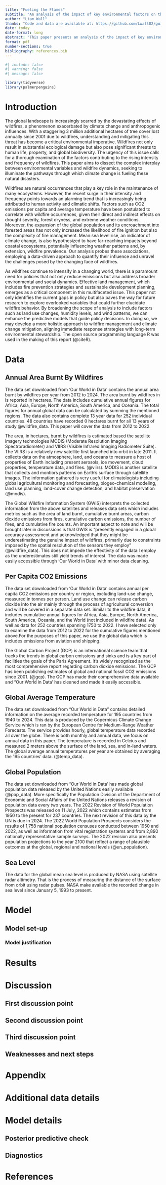 ```yaml
---
title: "Fueling the Flames"
subtitle: "An analysis of the impact of key environmental factors on the escalation and intensity of global wildfires."
author: "Liam Wall"
thanks: "Code and data are available at: https://github.com/Lwall02/guitars."
date: today
date-format: long
abstract: "This paper presents an analysis of the impact of key environmental factors on the intensity of global wildfires. Wildfires now result in 3 million more hectares of tree cover loss per year compared to 2001. This paper delves into the relationships between wildfire area and various predictors including CO2 emissions per capita, average temperature, global population, and mean sea level. The results of this data displays the critical need for policy interventions that address not only emissions and population factors but also consider land management. Future research is warranted to incorporate additional variables such as land use changes, humidity levels, and wind patterns to enhance the model's predictive capacity. "
format: pdf
number-sections: true
bibliography: references.bib
---
```


```r
#| include: false
#| warning: false
#| message: false

library(tidyverse)
library(palmerpenguins)
```


# Introduction
The global landscape is increasingly scarred by the devastating effects of wildfires, a phenomenon exacerbated by climate change and anthropogenic influences. With a staggering 3 million additional hectares of tree cover lost annually since 2001 due to wildfires, understanding and mitigating this threat has become a critical environmental imperative. Wildfires not only result in substantial ecological damage but also pose significant threats to human life, property, and global biodiversity. The urgency of this issue calls for a thorough examination of the factors contributing to the rising intensity and frequency of wildfires. This paper aims to dissect the complex interplay between environmental variables and wildfire dynamics, seeking to illuminate the pathways through which climate change is fueling these natural disasters.

Wildfires are natural occurrences that play a key role in the maintenance of many ecosystems. However, the recent surge in their intensity and frequency points towards an alarming trend that is increasingly being attributed to human activity and climatic shifts. Factors such as CO2 emissions per capita and average temperature have been postulated to correlate with wildfire occurrences, given their direct and indirect effects on drought severity, forest dryness, and extreme weather conditions. Moreover, the expansion of the global population and its encroachment into forested areas has not only increased the likelihood of fire ignition but also the complexity of fire management. Mean sea level rise, an indicator of climate change, is also hypothesized to have far-reaching impacts beyond coastal ecosystems, potentially influencing weather patterns and, by extension, wildfire prevalence. Our analysis probes these associations, employing a data-driven approach to quantify their influence and unravel the challenges posed by the changing face of wildfires.

As wildfires continue to intensify in a changing world, there is a paramount need for policies that not only reduce emissions but also address broader environmental and social dynamics. Effective land management, which includes fire prevention strategies and sustainable development planning, emerges as a critical component in this multifaceted issue. This paper not only identifies the current gaps in policy but also paves the way for future research to explore overlooked variables that could further elucidate wildfire behavior. By broadening the scope of analysis to include factors such as land use changes, humidity levels, and wind patterns, we can enhance the predictive models that guide policy decisions. In doing so, we may develop a more holistic approach to wildfire management and climate change mitigation, aligning immediate response strategies with long-term environmental stewardship.
The open source programming language R was used in the making of this report (@citeR).

# Data {#sec-data}
## Annual Area Burnt By Wildfires
The data set downloaded from 'Our World in Data' contains the annual area burnt by wildfires per year from 2012 to 2024. The area burnt by wildfires in is reported in hectares. The data includes cumulative annual figures for Africa, Asia, Europe, North America, South America, and Oceania. The total figures for annual global data can be calculated by summing the mentioned regions. The data also contains complete 13 year data for 252 individual countries. 48 countries have recorded 0 hectares burnt for all 13 years of study @wildfire_data. This paper will cover the data from 2012 to 2022.

The area, in hectares, burnt by wildfires is estimated based the satellite imagery technologies MODIS (Moderate Resolution Imaging Spectroradiometer) and VIIRS (Visible Infrared Imaging Radiometer Suite). The VIIRS is a relatively new satellite first launched into orbit in late 2011. It collects data on the atmosphere, land, and oceans to measure a host of properties of Earth including present aerosols, ice movement, cloud properties, temperature data, and fires.  (@viirs). MODIS is another satellite that collects and montiors patterns on Earth's surface through satellite images. The information gathered is very useful for climatologists including global agricultural monitoring and forecasting, biogeo-chemical modeling, land use planning, land-cover change detection, and habitat preservation (@modis). 

The Global Wildfire Information System (GWIS) interprets the collected information from the above satellites and releases data sets which includes metrics such as the area of land burnt, cumulative burnt areas, carbon dioxide emissions from fires, cumulative carbon emissions, the number of fires, and cumulative fire counts. An important aspect to note and will be brought later in discussions is that GWIS is "presently engaged in a global accuracy assessment and acknowledged that they might be underestimating the genuine impact of wildfires, primarily due to constraints imposed by the spatial resolution of the sensors they employ" (@wildfire_data). This does not impede the effectivity of the data I employ as the underestimates still yield trends of interest. The data was made easily accessible through 'Our World in Data' with minor data cleaning. 

## Per Capita CO2 Emissions 
The data set downloaded from 'Our World in Data' contains annual per capita CO2 emissions per country or region, excluding land-use change, measured in tonnes per person. Land use change can release carbon dioxide into the air mainly through the process of agricultural conversion and will be covered in a separate data set. Similar to the wildfire data, it includes cumulative annual figures for Africa, Asia, Europe, North America, South America, Oceania, and the World (not included in wildfire data). As well as data for 252 countries spanning 1750 to 2022. I have selected only to examine the data from 2012 to 2022 for the cumulative figures mentioned above.For the purposes of this paper, we use the global data which is includes emissions from aviation and shipping. 

The Global Carbon Project (GCP) is an international science team that tracks the trends in global carbon emissions and sinks and is a key part of facilities the goals of the Paris Agreement. It's widely recognized as the most comprehensive report regarding carbon dioxide emissions. The GCP has been publishing estimates of global and national fossil CO2 emissions since 2001. (@gcp). The GCP has made their comprehensive data available and "Our World in Data' has cleaned and made it easily accessible. 

## Global Average Temperature 
The data set downloaded from "Our World in Data" contains detailed information on the average recorded temperature for 195 countries from 1940 to 2024. This data is produced by the Copernicus Climate Change Service which is ran by the European Centre for Medium-Range Weather Forecasts. The service provides hourly, global temperature data recorded all over the globe. There is both monthly and annual data, we focus on annual data in this paper. The temperature is recorded in Celcius and measured 2 meters above the surface of the land, sea, and in-land waters. The global average annual temperatures per year are obtained by averaging the 195 countries' data. (@temp_data).

## Global Population 
The data set downloaded from "Our World in Data' has made global population data released by the United Nations easily available (@pop_data). More specifically the Population Division of the Department of Economic and Social Affairs of the United Nations releases a revision of population data every two years. The 2022 Revision of World Population Prospects was released on 11 July, 2022 which contains estimates from 1950 to the present for 237 countries. The next revision of this data by the UN is due in 2024. The 2022 World Population Prospects considers the results of 1,758 national population censuses conducted between 1950 and 2022, as well as information from vital registration systems and from 2,890 nationally representative sample surveys. The 2022 revision also presents population projections to the year 2100 that reflect a range of plausible outcomes at the global, regional and national levels (@un_population).

## Sea Level
The data for the global mean sea level is produced by NASA using satellite radar altimetry. That is the process of measuring the distance of the surface from orbit using radar pulses. NASA make available the recorded change in sea level since January 5, 1993 to present. 

# Model

## Model set-up

### Model justification

# Results

# Discussion

## First discussion point {#sec-first-point}

## Second discussion point

## Third discussion point

## Weaknesses and next steps


\newpage

\appendix

# Appendix {-}

# Additional data details

# Model details {#sec-model-details}

## Posterior predictive check

## Diagnostics

\newpage


# References


